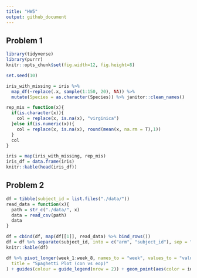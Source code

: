 ```yaml
---
title: "HW5"
output: github_document
---
```


## Problem 1
```r
library(tidyverse)
library(purrr)
knitr::opts_chunk$set(fig.width=12, fig.height=8)
```

```r

set.seed(10)

iris_with_missing = iris %>% 
  map_df(~replace(.x, sample(1:150, 20), NA)) %>%
  mutate(Species = as.character(Species)) %>% janitor::clean_names()

rep_mis = function(x){
  if(is.character(x)){
    col = replace(x, is.na(x), "virginica")
  }else if(is.numeric(x)){
    col = replace(x, is.na(x), round(mean(x, na.rm = T),1))
  }
  col
}

iris = map(iris_with_missing, rep_mis)
iris_df = data.frame(iris)
knitr::kable(head(iris_df))
```

## Problem 2

```r
df = tibble(subject_id = list.files("./data/"))
read_data = function(x){
  path = str_c("./data/", x)
  data = read_csv(path)
  data
}

df = cbind(df, map(df[[1]], read_data) %>% bind_rows())
df = df %>% separate(subject_id, into = c("arm", "subject_id"), sep = "\\_") %>% separate(subject_id, into = c("subject_id", "delete")) %>% select(-delete)
knitr::kable(df)

df %>% pivot_longer(week_1:week_8, names_to = "week", values_to = "value") %>% mutate(id = str_c(arm, "_" ,subject_id), week = factor(str_remove(week, "week_"))) %>% ggplot(aes(x=week, y = value, group = id)) + geom_line(aes(color = id)) + facet_grid(.~arm) + theme_bw() + theme(legend.position = "bottom", plot.title = element_text(hjust = 0.5), legend.title = element_blank()) + labs(
  title = "Spaghetti Plot (con vs eop)"
) + guides(colour = guide_legend(nrow = 2)) + geom_point(aes(color = id, shape = arm))
```

